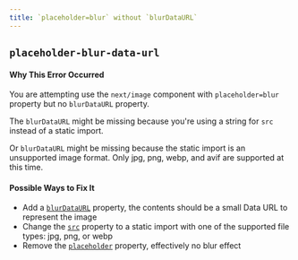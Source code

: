 ```yaml
---
title: `placeholder=blur` without `blurDataURL`
---
```


## `placeholder-blur-data-url`

#### Why This Error Occurred

You are attempting use the `next/image` component with `placeholder=blur` property but no `blurDataURL` property.

The `blurDataURL` might be missing because you're using a string for `src` instead of a static import.

Or `blurDataURL` might be missing because the static import is an unsupported image format. Only jpg, png, webp, and avif are supported at this time.

#### Possible Ways to Fix It

- Add a [`blurDataURL`](https://nextjs.org/docs/api-reference/next/image#blurdataurl) property, the contents should be a small Data URL to represent the image
- Change the [`src`](https://nextjs.org/docs/api-reference/next/image#src) property to a static import with one of the supported file types: jpg, png, or webp
- Remove the [`placeholder`](https://nextjs.org/docs/api-reference/next/image#placeholder) property, effectively no blur effect
